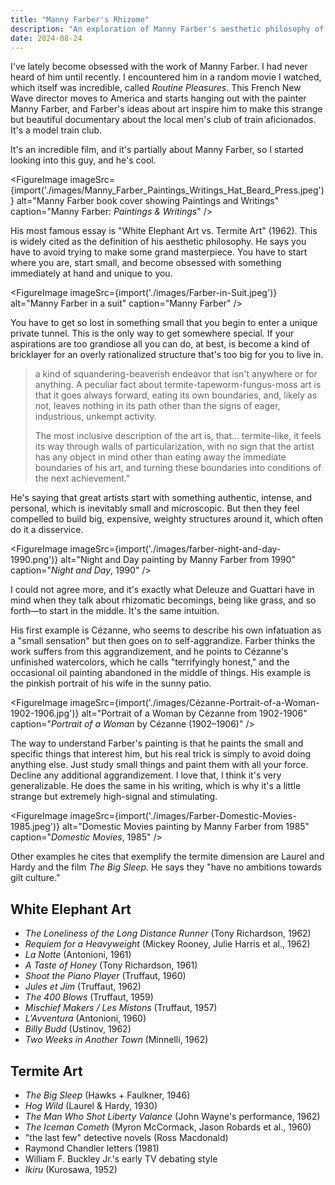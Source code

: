 ```yaml
---
title: "Manny Farber's Rhizome"
description: "An exploration of Manny Farber's aesthetic philosophy of 'Termite Art vs. White Elephant Art' and its connection to rhizomatic thinking."
date: 2024-08-24
---
```



I've lately become obsessed with the work of Manny Farber. I had never heard of him until recently. I encountered him in a random movie I watched, which itself was incredible, called _Routine Pleasures_. This French New Wave director moves to America and starts hanging out with the painter Manny Farber, and Farber's ideas about art inspire him to make this strange but beautiful documentary about the local men's club of train aficionados. It's a model train club.

It's an incredible film, and it's partially about Manny Farber, so I started looking into this guy, and he's cool.

<FigureImage imageSrc={import('./images/Manny_Farber_Paintings_Writings_Hat_Beard_Press.jpeg')} alt="Manny Farber book cover showing Paintings and Writings" caption="Manny Farber: <em>Paintings & Writings</em>" />

His most famous essay is "White Elephant Art vs. Termite Art" (1962). This is widely cited as the definition of his aesthetic philosophy. He says you have to avoid trying to make some grand masterpiece. You have to start where you are, start small, and become obsessed with something immediately at hand and unique to you.

<FigureImage imageSrc={import('./images/Farber-in-Suit.jpeg')} alt="Manny Farber in a suit" caption="Manny Farber" />

You have to get so lost in something small that you begin to enter a unique private tunnel. This is the only way to get somewhere special. If your aspirations are too grandiose all you can do, at best, is become a kind of bricklayer for an overly rationalized structure that's too big for you to live in.

> a kind of squandering-beaverish endeavor that isn't anywhere or for anything. A peculiar fact about termite-tapeworm-fungus-moss art is that it goes always forward, eating its own boundaries, and, likely as not, leaves nothing in its path other than the signs of eager, industrious, unkempt activity. 
>
> The most inclusive description of the art is, that… termite-like, it feels its way through walls of particularization, with no sign that the artist has any object in mind other than eating away the immediate boundaries of his art, and turning these boundaries into conditions of the next achievement."

He's saying that great artists start with something authentic, intense, and personal, which is inevitably small and microscopic. But then they feel compelled to build big, expensive, weighty structures around it, which often do it a disservice.

<FigureImage imageSrc={import('./images/farber-night-and-day-1990.png')} alt="Night and Day painting by Manny Farber from 1990" caption="<em>Night and Day</em>, 1990" />

I could not agree more, and it's exactly what Deleuze and Guattari have in mind when they talk about rhizomatic becomings, being like grass, and so forth—to start in the middle. It's the same intuition.

His first example is Cézanne, who seems to describe his own infatuation as a "small sensation" but then goes on to self-aggrandize. Farber thinks the work suffers from this aggrandizement, and he points to Cézanne's unfinished watercolors, which he calls "terrifyingly honest," and the occasional oil painting abandoned in the middle of things. His example is the pinkish portrait of his wife in the sunny patio.

<FigureImage imageSrc={import('./images/Cézanne-Portrait-of-a-Woman-1902-1906.jpg')} alt="Portrait of a Woman by Cézanne from 1902-1906" caption="<em>Portrait of a Woman</em> by Cézanne (1902–1906)" />

The way to understand Farber's painting is that he paints the small and specific things that interest him, but his real trick is simply to avoid doing anything else. Just study small things and paint them with all your force. Decline any additional aggrandizement. I love that, I think it's very generalizable. He does the same in his writing, which is why it's a little strange but extremely high-signal and stimulating.

<FigureImage imageSrc={import('./images/Farber-Domestic-Movies-1985.jpeg')} alt="Domestic Movies painting by Manny Farber from 1985" caption="<em>Domestic Movies</em>, 1985" />

Other examples he cites that exemplify the termite dimension are Laurel and Hardy and the film *The Big Sleep.* He says they "have no ambitions towards gilt culture."

## White Elephant Art

*   *The Loneliness of the Long Distance Runner* (Tony Richardson, 1962)
*   *Requiem for a Heavyweight* (Mickey Rooney, Julie Harris et al., 1962)
*   *La Notte* (Antonioni, 1961)
*   *A Taste of Honey* (Tony Richardson, 1961)
*   *Shoot the Piano Player* (Truffaut, 1960)
*   *Jules et Jim* (Truffaut, 1962)
*   *The 400 Blows* (Truffaut, 1959)
*   *Mischief Makers / Les Mistons* (Truffaut, 1957)
*   *L'Avventura* (Antonioni, 1960)
*   *Billy Budd* (Ustinov, 1962)
*   *Two Weeks in Another Town* (Minnelli, 1962)

## Termite Art

*   *The Big Sleep* (Hawks + Faulkner, 1946)
*   *Hog Wild* (Laurel & Hardy, 1930)
*   *The Man Who Shot Liberty Valance* (John Wayne's performance, 1962)
*   *The Iceman Cometh* (Myron McCormack, Jason Robards et al., 1960)
*   "the last few" detective novels (Ross Macdonald)
*   Raymond Chandler letters (1981)
*   William F. Buckley Jr.'s early TV debating style
*   *Ikiru* (Kurosawa, 1952)